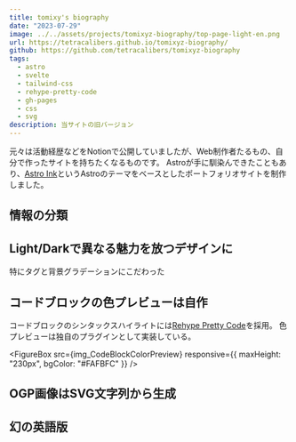 ```yaml
---
title: tomixy's biography
date: "2023-07-29"
image: ../../assets/projects/tomixyz-biography/top-page-light-en.png
url: https://tetracalibers.github.io/tomixyz-biography/
github: https://github.com/tetracalibers/tomixyz-biography
tags:
  - astro
  - svelte
  - tailwind-css
  - rehype-pretty-code
  - gh-pages
  - css
  - svg
description: 当サイトの旧バージョン
---
```




元々は活動経歴などをNotionで公開していましたが、Web制作者たるもの、自分で作ったサイトを持ちたくなるものです。
Astroが手に馴染んできたこともあり、[Astro Ink](https://astro.build/themes/details/astro-ink/)というAstroのテーマをベースとしたポートフォリオサイトを制作しました。

## 情報の分類

## Light/Darkで異なる魅力を放つデザインに

特にタグと背景グラデーションにこだわった

<VStack>
  <FigureBox src={img_TagsLight} />
  <FigureBox src={img_TagsDark} />
</VStack>

## コードブロックの色プレビューは自作

コードブロックのシンタックスハイライトには[Rehype Pretty Code](https://rehype-pretty.pages.dev/)を採用。
色プレビューは独自のプラグインとして実装している。

<FigureBox src={img_CodeBlockColorPreview} responsive={{ maxHeight: "230px", bgColor: "#FAFBFC" }} />

## OGP画像はSVG文字列から生成

## 幻の英語版
